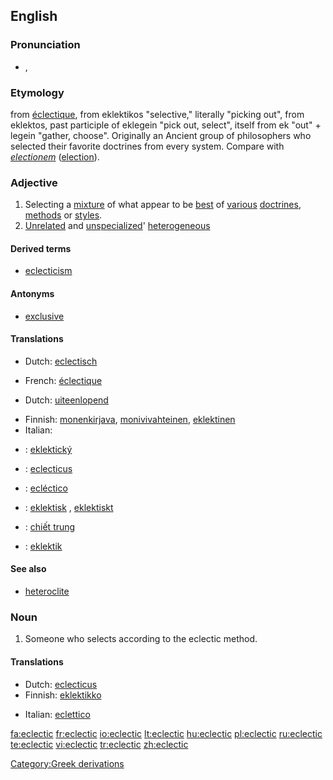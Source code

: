 ==English==

===Pronunciation===
* {{IPA|/ɪˈklɛktɪk/}}, {{SAMPA|/I"klEktIk/}}

===Etymology===
from {{etyl|fr}} [[éclectique]], from {{etyl|el}} eklektikos "selective," literally "picking out", from eklektos, past participle of eklegein "pick out, select", itself from ek "out" + legein "gather, choose". Originally an Ancient group of  philosophers who selected their favorite doctrines from every system. Compare with {{etyl|la}} ''[[electionem]]'' ([[election]]).

===Adjective===
{{en-adj}}

# Selecting a [[mixture]] of what appear to be [[best]] of [[various]] [[doctrines]], [[methods]] or [[styles]].
# [[unrelated|Unrelated]] and [[unspecialized]]' [[heterogeneous]]

====Derived terms====
* [[eclecticism]]

====Antonyms====
* [[exclusive]]

====Translations====
{{trans-top|Selecting a mixture of what appear to be best of various doctrines, methods or styles}}
* Dutch: [[eclectisch]]
{{trans-mid}}
* French: [[éclectique]]
{{trans-bottom}}

{{trans-top|Unrelated and unspecialized}}
* Dutch: [[uiteenlopend]]
{{trans-mid}}
* Finnish: [[monenkirjava]], [[monivivahteinen]], [[eklektinen]]
* Italian: {{t|it|eclettico}}
{{trans-bottom}}

{{checktrans-top}}
* {{ttbc|Czech}}: [[eklektický]]
* {{ttbc|Latin}}: [[eclecticus]] {{m}}
* {{ttbc|Spanish}}: [[ecléctico]] {{m}}
* {{ttbc|Swedish}}: [[eklektisk]] {{c}}, [[eklektiskt]] {{n}}
* {{ttbc|Vietnamese}}: [[chiết trung]]
* {{ttbc|Serbian}}: [[eklektik]]
{{trans-bottom}}

====See also====
* [[heteroclite]]

===Noun===
{{en-noun}}

# Someone who selects according to the eclectic method.

====Translations====
{{trans-top|one who selects by the eclectic method}}
* Dutch: [[eclecticus]] {{m}}
* Finnish: [[eklektikko]]
{{trans-mid}}
* Italian: [[eclettico]]
{{trans-bottom}}

[[Category:Greek derivations]]

[[fa:eclectic]]
[[fr:eclectic]]
[[io:eclectic]]
[[lt:eclectic]]
[[hu:eclectic]]
[[pl:eclectic]]
[[ru:eclectic]]
[[te:eclectic]]
[[vi:eclectic]]
[[tr:eclectic]]
[[zh:eclectic]]